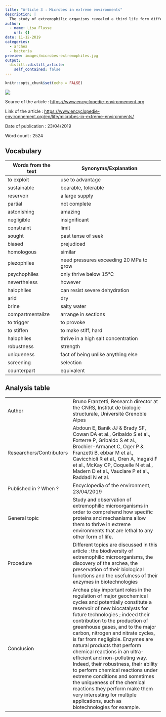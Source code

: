 ```yaml
---
title: "Article 3 : Microbes in extreme environments"
description: |
  The study of extremophilic organisms revealed a third life form different from bacteria and eukaryotes. These organisms, called Archaea, are abundant in the environment. Contrary to what one might think, these organisms are not in “survival” conditions but really need conditions considered hostile in order to develop. Moreover, Archea have evolutionary links with our cells, representing unique models for understanding the origin and functioning of complex cellular processes.
author:
  - name: Lisa Flasse
    url: {}
date: 11-12-2019
categories:
  - archea
  - bacteria
preview: images/microbes-extremophiles.jpg
output:
  distill::distill_article:
    self_contained: false
---
```


```r
knitr::opts_chunk$set(echo = FALSE)
```

![](images/microbes-extremophiles.jpg)

Source of the article : <https://www.encyclopedie-environnement.org>

Link of the article : <https://www.encyclopedie-environnement.org/en/life/microbes-in-extreme-environments/>

Date of publication : 23/04/2019

Word count : 2524

## Vocabulary 

| Words from the text | Synonyms/Explanation                    |
| ------------------- | --------------------------------------- |
| to exploit          | use to advantage                        |
| sustainable         | bearable, tolerable                     |
| reservoir           | a large supply                          |
| partial             | not complete                            |
| astonishing         | amazing                                 |
| negligible          | insignificant                           |
| constraint          | limit                                   |
| sought              | past tense of seek                      |
| biased              | prejudiced                              |
| homologous          | similar                                 |
| piezophiles         | need pressures exceeding 20 MPa to grow |
| psychophiles        | only thrive below 15°C                  |
| nevertheless        | however                                 |
| halophiles          | can resist severe dehydration           |
| arid                | dry                                     |
| brine               | salty water                             |
| compartmentalize    | arrange in sections                     |
| to trigger          | to provoke                              |
| to stiffen          | to make stiff, hard                     |
| halophiles          | thrive in a high salt concentration     |
| robustness          | strength                                |
| uniqueness          | fact of being unlike anything else      |
| screening           | selection                               |
| counterpart         | equivalent                              |

## Analysis table

|                          |                                                                                                                                                                                                                                                                                                                                                                                                                                                                                                                                                                                                                                                                                        |
| ------------------------ | -------------------------------------------------------------------------------------------------------------------------------------------------------------------------------------------------------------------------------------------------------------------------------------------------------------------------------------------------------------------------------------------------------------------------------------------------------------------------------------------------------------------------------------------------------------------------------------------------------------------------------------------------------------------------------------- |
| Author                   | Bruno Franzetti, Research director at the CNRS, Institut de biologie structurale, Université Grenoble Alpes                                                                                                                                                                                                                                                                                                                                                                                                                                                                                                                                                                            |
| Researchers/Contributors | Abdoun E, Banik JJ & Brady SF, Cowan DA et al., Gribaldo S et al., Forterre P, Gribaldo S et al., Brochier-Armanet C, Oger P & Franzetti B, ebbar M et al., Cavicchioli R et al., Oren A, Inagaki F et al., McKay CP, Coquelle N et al., Madern D et al., Vauclare P et al., Raddadi N et al.                                                                                                                                                                                                                                                                                                                                                                                          |
| Published in ? When ?    | Encyclopedia of the environment, 23/04/2019                                                                                                                                                                                                                                                                                                                                                                                                                                                                                                                                                                                                                                            |
| General topic            | Study and observation of extremophilic microorganisms in order to comprehend how specific proteins and mechanisms allow them to thrive in extreme environments that are lethal to any other form of life.                                                                                                                                                                                                                                                                                                                                                                                                                                                                              |
| Procedure                | Different topics are discussed in this article : the biodiversity of extremophilic microorganisms, the discovery of the archea, the preservation of their biological functions and the usefulness of their enzymes in biotechnologies                                                                                                                                                                                                                                                                                                                                                                                                                                                  |
| Conclusion               | Archea play important roles in the regulation of major geochemical cycles and potentially constitute a reservoir of new biocatalysts for future technologies ; indeed their contribution to the production of greenhouse gases, and to the major carbon, nitrogen and nitrate cycles, is far from negligible. Enzymes are natural products that perform chemical reactions in an ultra-efficient and non-polluting way. Indeed, their robustness, their ability to perform chemical reactions under extreme conditions and sometimes the uniqueness of the chemical reactions they perform make them very interesting for multiple applications, such as biotechnologies for example.  |
